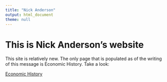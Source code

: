 ```yaml
---
title: "Nick Anderson"
output: html_document
theme: null
---
```


# **This is Nick Anderson's website**

This site is relatively new. The only page that is populated as of the writing of this message is Economic History. Take a look:

[Economic History](https://www.nickanderson.us/na-economichistory.html)

<!-- </div> -->
<!-- <div class="col-sm-6"> -->



<!-- </a> -->
<!-- </div> -->









<style type="text/css">
.title {
  display: none;
}

.navbar-default {
    background-color: #640000 !important;
    
}

<!-- .navbar-nav { -->
<!--   color:white !important; -->

<!-- } -->

.navbar .navbar-brand, .navbar .navbar-nav .nav-links  {
  color: white;
}

.navbar-default .navbar-nav>li>a {
    color: white !important;
    font-weight: 150;
}

.navbar-nav > .active > a { 
    background-color: #006400 !important;
    font-weight: 175;
}

#getting-started img {
  margin-right: 10px;
  margin-left: 5px;
}


</style>

<div class="row" style="padding-top: 30px;">
<div class="col-sm-6">
